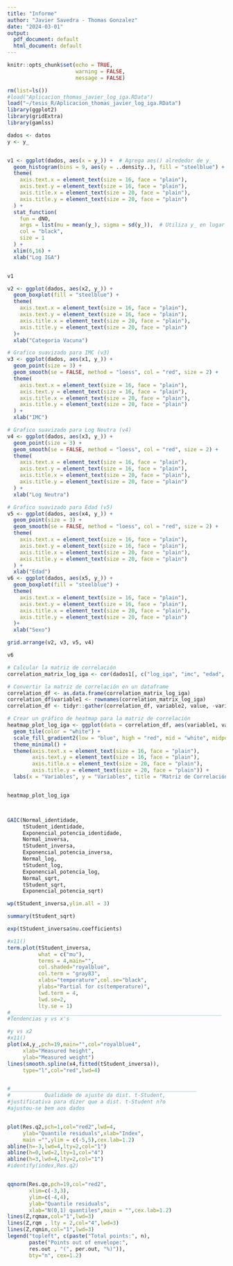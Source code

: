 ```yaml
---
title: "Informe"
author: "Javier Savedra - Thomas Gonzalez"
date: "2024-03-01"
output:
  pdf_document: default
  html_document: default
---
```


```r
knitr::opts_chunk$set(echo = TRUE,
                      warning = FALSE,
                      message = FALSE)
```


```r
rm(list=ls())
#load("Aplicacion_thomas_javier_log_iga.RData")
load("~/tesis_R/Aplicacion_thomas_javier_log_iga.RData")
library(ggplot2)
library(gridExtra)
library(gamlss)

dados <- datos
y <- y_


v1 <- ggplot(dados, aes(x = y_)) +  # Agrega aes() alrededor de y_
  geom_histogram(bins = 9, aes(y = ..density..), fill = "steelblue") +
  theme(
    axis.text.x = element_text(size = 16, face = "plain"),
    axis.text.y = element_text(size = 16, face = "plain"),
    axis.title.x = element_text(size = 20, face = "plain"),
    axis.title.y = element_text(size = 20, face = "plain")
  ) +
  stat_function(
    fun = dNO,
    args = list(mu = mean(y_), sigma = sd(y_)),  # Utiliza y_ en lugar de y
    col = "black",
    size = 1
  ) +
  xlim(6,16) +
  xlab("Log IGA")


v1

v2 <- ggplot(dados, aes(x2, y_)) +
  geom_boxplot(fill = "steelblue") +
  theme(
    axis.text.x = element_text(size = 16, face = "plain"),
    axis.text.y = element_text(size = 16, face = "plain"),  
    axis.title.x = element_text(size = 20, face = "plain"),
    axis.title.y = element_text(size = 20, face = "plain")
  )+
  xlab("Categoria Vacuna")

# Grafico suavizado para IMC (v3)
v3 <- ggplot(dados, aes(x1, y_)) +
  geom_point(size = 3) +
  geom_smooth(se = FALSE, method = "loess", col = "red", size = 2) + 
  theme(
    axis.text.x = element_text(size = 16, face = "plain"),
    axis.text.y = element_text(size = 16, face = "plain"),  
    axis.title.x = element_text(size = 20, face = "plain"),
    axis.title.y = element_text(size = 20, face = "plain")
  ) +
  xlab("IMC")

# Grafico suavizado para Log Neutra (v4)
v4 <- ggplot(dados, aes(x3, y_)) +
  geom_point(size = 3) +
  geom_smooth(se = FALSE, method = "loess", col = "red", size = 2) + 
  theme(
    axis.text.x = element_text(size = 16, face = "plain"),
    axis.text.y = element_text(size = 16, face = "plain"),  
    axis.title.x = element_text(size = 20, face = "plain"),
    axis.title.y = element_text(size = 20, face = "plain")
  ) +
  xlab("Log Neutra")

# Grafico suavizado para Edad (v5)
v5 <- ggplot(dados, aes(x4, y_)) +
  geom_point(size = 3) +
  geom_smooth(se = FALSE, method = "loess", col = "red", size = 2) +
  theme(
    axis.text.x = element_text(size = 16, face = "plain"),
    axis.text.y = element_text(size = 16, face = "plain"),  
    axis.title.x = element_text(size = 20, face = "plain"),
    axis.title.y = element_text(size = 20, face = "plain")
  ) +
  xlab("Edad")
v6 <- ggplot(dados, aes(x5, y_)) +
  geom_boxplot(fill = "steelblue") +
  theme(
    axis.text.x = element_text(size = 16, face = "plain"),
    axis.text.y = element_text(size = 16, face = "plain"),  
    axis.title.x = element_text(size = 20, face = "plain"),
    axis.title.y = element_text(size = 20, face = "plain")
  )+
  xlab("Sexo")

grid.arrange(v2, v3, v5, v4)

v6

# Calcular la matriz de correlación
correlation_matrix_log_iga <- cor(dados1[, c("log_iga", "imc", "edad", "log_neutra")])

# Convertir la matriz de correlación en un dataframe
correlation_df <- as.data.frame(correlation_matrix_log_iga)
correlation_df$variable1 <- rownames(correlation_matrix_log_iga)
correlation_df <- tidyr::gather(correlation_df, variable2, value, -variable1)

# Crear un gráfico de heatmap para la matriz de correlación
heatmap_plot_log_iga <- ggplot(data = correlation_df, aes(variable1, variable2, fill = value)) +
  geom_tile(color = "white") +
  scale_fill_gradient2(low = "blue", high = "red", mid = "white", midpoint = 0, limit = c(-1,1), space = "Lab", name="Correlation") +
  theme_minimal() +
  theme(axis.text.x = element_text(size = 16, face = "plain"),
        axis.text.y = element_text(size = 16, face = "plain"),
        axis.title.x = element_text(size = 20, face = "plain"),
        axis.title.y = element_text(size = 20, face = "plain")) +
  labs(x = "Variables", y = "Variables", title = "Matriz de Correlación (log Iga vs. x1, x3, x4)")


heatmap_plot_log_iga



GAIC(Normal_identidade,
     tStudent_identidade,
     Exponencial_potencia_identidade,
     Normal_inversa,
     tStudent_inversa,
     Exponencial_potencia_inversa,
     Normal_log,
     tStudent_log,
     Exponencial_potencia_log,
     Normal_sqrt,
     tStudent_sqrt,
     Exponencial_potencia_sqrt)

wp(tStudent_inversa,ylim.all = 3)

summary(tStudent_sqrt)

exp(tStudent_inversa$nu.coefficients)

#x11()
term.plot(tStudent_inversa, 
          what = c("mu"),
          terms = 4,main="",
          col.shaded="royalblue",
          col.term = "gray83",
          xlabs="temperature",col.se="black",
          ylabs="Partial for cs(temperature)",
          lwd.term = 4,
          lwd.se=2,
          lty.se = 1)
#____________________________________________________________________
#Tendencias y vs x's 

#y vs x2
#x11()
plot(x4,y_,pch=19,main="",col="royalblue4",
     xlab="Measured height",
     ylab="Measured weight")
lines(smooth.spline(x4,fitted(tStudent_inversa)),
     type="l",col="red",lwd=4)


#____________________________________________________________
#           Qualidade de ajuste da dist. t-Student,
#justificativa para dizer que a dist. t-Student n?o 
#ajustou-se bem aos dados


plot(Res.q2,pch=1,col="red2",lwd=4,
     ylab="Quantile residuals",xlab="Index",
     main ="",ylim = c(-5,5),cex.lab=1.2)
abline(h=-3,lwd=4,lty=2,col="1")
abline(h=0,lwd=2,lty=1,col="4")
abline(h=3,lwd=4,lty=2,col="1")
#identify(index,Res.q2)


qqnorm(Res.qo,pch=19,col="red2",
       xlim=c(-3,3),
       ylim=c(-4,4),
       ylab="Quantile residuals",
       xlab="N(0,1) quantiles",main = "",cex.lab=1.2)
lines(Z,rqmax,col="1",lwd=3)
lines(Z,rqm , lty = 2,col="4",lwd=3)
lines(Z,rqmin,col="1",lwd=3)
legend("topleft", c(paste("Total points:", n),
       paste("Points out of envelope:",
       res.out , "(", per.out, "%)")),
       bty="n", cex=1.2)


```


